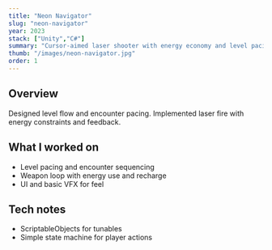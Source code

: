```yaml
---
title: "Neon Navigator"
slug: "neon-navigator"
year: 2023
stack: ["Unity","C#"]
summary: "Cursor-aimed laser shooter with energy economy and level pacing."
thumb: "/images/neon-navigator.jpg"
order: 1
---
```


## Overview
Designed level flow and encounter pacing. Implemented laser fire with energy constraints and feedback.

## What I worked on
- Level pacing and encounter sequencing  
- Weapon loop with energy use and recharge  
- UI and basic VFX for feel

## Tech notes
- ScriptableObjects for tunables  
- Simple state machine for player actions

<!-- Optional later:
<iframe src="/demos/neon-navigator/" width="100%" height="640" loading="lazy" />
-->



